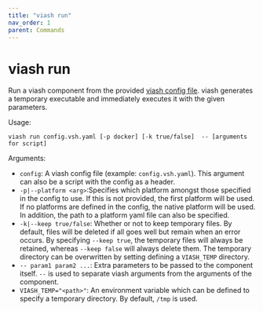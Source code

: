 ```yaml
---
title: "viash run"
nav_order: 1
parent: Commands
---
```


# viash run

Run a viash component from the provided [viash config file](../../config). viash generates a temporary executable and immediately executes it with the given parameters.

Usage:
```
viash run config.vsh.yaml [-p docker] [-k true/false]  -- [arguments for script]
```

Arguments:

* `config`: A viash config file (example: `config.vsh.yaml`). This argument can also be a script with the config as a header.
* `-p|--platform <arg>`:Specifies which platform amongst those specified in
                          the config to use. If this is not provided, the first
                          platform will be used. If no platforms are defined in
                          the config, the native platform will be used. In
                          addition, the path to a platform yaml file can also be
                          specified.
* `-k|--keep true/false`: Whether or not to keep temporary files. By default,
                          files will be deleted if all goes well but remain when
                          an error occurs. By specifying `--keep true`, the
                          temporary files will always be retained, whereas
                          `--keep false` will always delete them. The temporary
                          directory can be overwritten by setting defining a
                          `VIASH_TEMP` directory.
* `-- param1 param2 ...`: Extra parameters to be passed to the component itself. `--` is used to separate viash arguments from the arguments of the component. 
* `VIASH_TEMP="<path>"`: An environment variable which can be defined to specify a temporary directory. By default, `/tmp` is used.
